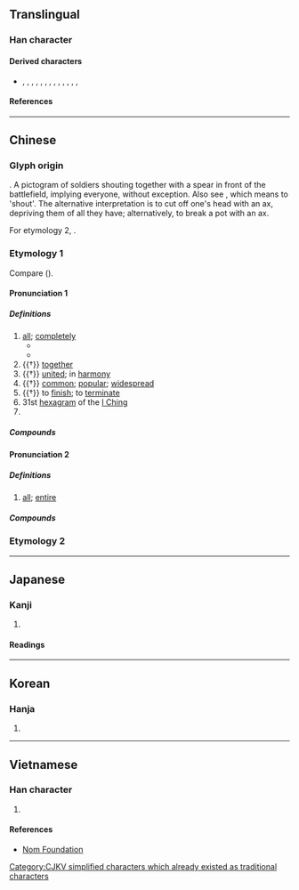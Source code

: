 {{also|或|鹹|㖅}}
{{character info/new}}
==Translingual==

===Han character===
{{Han char|rn=30|rad=口|as=06|sn=9|four=53200|canj=IHMR|ids=⿵戌口,⿵戊𠮛}}

====Derived characters====
* {{l|mul|感}}, {{l|mul|鹹}}, {{l|mul|諴}}, {{l|mul|䶢}}, {{l|mul|箴}}, {{l|mul|減}}, {{l|mul|麙}}, {{l|mul|顑}}, {{l|mul|椷}}, {{l|mul|䁍}}, {{l|mul|葴}}, {{l|mul|㨔}}, {{l|mul|緘}}, {{l|mul|鍼}}

====References====
{{Han ref|kx=0187.190|dkj=03563|dj=0406.190|hdz=21404.020|uh=54B8}}

----

==Chinese==
{{zh-forms|alt=冚-Cantonese “all; entire”}}

===Glyph origin===
{{Han etym}}
{{Han compound|戌|口|t1=axe|t2=mouth (person) or clay pot|ls=ic}}. A pictogram of soldiers shouting together with a spear in front of the battlefield, implying everyone, without exception. Also see {{l|mul|喊}}, which means to 'shout'. The alternative interpretation is to cut off one's head with an ax, depriving them of all they have; alternatively, to break a pot with an ax. 

For etymology 2, {{Han simp|鹹|f=鹵|t=&nbsp;|nocap=1}}.

===Etymology 1===
Compare {{cog|km|ព្រម||to agree; to go along with; together}} ({{zh-ref|Schuessler, 2007}}).

{{etystub|zh}}

====Pronunciation 1====
{{zh-pron
|m=xián
|ma=y
|m-s=
|c=haam4
|c-t=ham3
|g=
|h=pfs=hàm
|j=
|mb=
|md=
|mn=hâm
|mn-t=ham5
|w=
|x=
|mc=y
|oc=y
|cat=adv,a,v,n
}}

=====Definitions=====
{{zh-hanzi}}

# [[all]]; [[completely]]
#* {{zh-x|首 出 庶物，萬國 咸寧。|(The sage) appears aloft, high above all things, and the myriad states '''all''' enjoy repose.|ref=Yijing}}
#* {{zh-x|於 諸侯 之 約，大王 當 王{wàng} ^關中，^關中 民 咸 知 之。|By the covenant with vassals, you should be the king in Guanzhong; '''all''' people of Guanzhong knew this.|ref=Shiji}}
# {{†}} [[together]]
# {{†}} [[united]]; in [[harmony]]
# {{†}} [[common]]; [[popular]]; [[widespread]]
# {{†}} to [[finish]]; to [[terminate]]
# 31st [[hexagram]] of the [[I Ching]]
# {{surname|zh}}

=====Compounds=====
{{zh-der|老少咸宜|咸五登三|咸和|咸宜|咸池|咸豐|咸豐草|咸陽|咸陽宮|咸陽火|大咸|季咸|巫咸|彭咸|悲犬咸陽|老幼咸宜|阮咸|阿咸|咸寧|咸安}}

====Pronunciation 2====
{{zh-pron
|c=ham6
|c-t=ham5
|cat=a
}}

=====Definitions=====
{{zh-hanzi}}

# {{lb|zh|Cantonese}} [[all]]; [[entire]]

=====Compounds=====
{{zh-der|咸家富貴|咸家鏟|咸家祥|咸家|咸家伶}}

===Etymology 2===
{{zh-see|鹹}}

{{zh-cat|Intermediate}}

----

==Japanese==

===Kanji===
{{ja-kanji|grade=|rs=口06}}

# {{rfdef|ja|sort=口06}}

====Readings====
{{ja-readings
|on=かん, げん
|kun=みな-
}}

----

==Korean==

===Hanja===
{{ko-hanja|함}}

# {{rfdef|ko|sort=口06}}

----

==Vietnamese==

===Han character===
{{vi-readings|rs=口06|reading=hàm}}

# {{rfdef|vi|sort=口06}}

====References====
* [http://nomfoundation.org/common/nom_details.php?codepoint=54b8 Nom Foundation]

[[Category:CJKV simplified characters which already existed as traditional characters]]